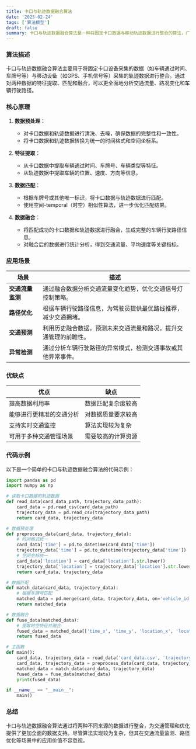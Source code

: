 ```yaml
---
title: 卡口与轨迹数据融合算法
date: '2025-02-24'
tags: ['算法模型']
draft: false
summary: 卡口与轨迹数据融合算法是一种将固定卡口数据与移动轨迹数据进行整合的算法，广泛应用于交通管理、物流优化等领域，通过数据融合提升交通流量分析的准确性和实时性。
---
```


### 算法描述

卡口与轨迹数据融合算法主要用于将固定卡口设备采集的数据（如车辆通过时间、车牌号等）与移动设备（如GPS、手机信号等）采集的轨迹数据进行整合。通过对两种数据的特征提取、匹配和融合，可以更全面地分析交通流量、路况变化和车辆行驶路径。

### 核心原理

1. **数据预处理**：

   - 对卡口数据和轨迹数据进行清洗、去噪，确保数据的完整性和一致性。
   - 将卡口数据和轨迹数据转换为统一的时间格式和空间坐标系。

2. **特征提取**：

   - 从卡口数据中提取车辆通过时间、车牌号、车辆类型等特征。
   - 从轨迹数据中提取车辆的位置、速度、方向等信息。

3. **数据匹配**：

   - 根据车牌号或其他唯一标识，将卡口数据与轨迹数据进行匹配。
   - 使用空间-temporal（时空）相似性算法，进一步优化匹配结果。

4. **数据融合**：
   - 将匹配成功的卡口数据和轨迹数据进行融合，生成完整的车辆行驶路径信息。
   - 对融合后的数据进行统计分析，得到交通流量、平均速度等关键指标。

### 应用场景

| **场景**         | **描述**                                                         |
| ---------------- | ---------------------------------------------------------------- |
| **交通流量监测** | 通过融合数据分析交通流量变化趋势，优化交通信号灯控制策略。       |
| **路径优化**     | 根据车辆行驶路径信息，为驾驶员提供最优路线推荐，减少交通拥堵。   |
| **交通预测**     | 利用历史融合数据，预测未来交通流量和路况，提升交通管理的前瞻性。 |
| **异常检测**     | 通过分析车辆行驶路径的异常模式，检测交通事故或其他异常事件。     |

### 优缺点

| **优点**                 | **缺点**           |
| ------------------------ | ------------------ |
| 提高数据利用率           | 数据匹配复杂度较高 |
| 能够进行更精准的交通分析 | 对数据质量要求较高 |
| 支持实时交通监控         | 算法实现较为复杂   |
| 可用于多种交通管理场景   | 需要较高的计算资源 |

### 代码示例

以下是一个简单的卡口与轨迹数据融合算法的代码示例：

```python
import pandas as pd
import numpy as np

# 读取卡口数据和轨迹数据
def read_data(card_data_path, trajectory_data_path):
    card_data = pd.read_csv(card_data_path)
    trajectory_data = pd.read_csv(trajectory_data_path)
    return card_data, trajectory_data

# 数据预处理
def preprocess_data(card_data, trajectory_data):
    # 时间格式统一
    card_data['time'] = pd.to_datetime(card_data['time'])
    trajectory_data['time'] = pd.to_datetime(trajectory_data['time'])
    # 空间坐标统一
    card_data['location'] = card_data['location'].str.lower()
    trajectory_data['location'] = trajectory_data['location'].str.lower()
    return card_data, trajectory_data

# 数据匹配
def match_data(card_data, trajectory_data):
    # 根据车牌号匹配
    matched_data = pd.merge(card_data, trajectory_data, on='vehicle_id', how='inner')
    return matched_data

# 数据融合
def fuse_data(matched_data):
    # 提取时空特征并融合
    fused_data = matched_data[['time_x', 'time_y', 'location_x', 'location_y']]
    return fused_data

# 主函数
def main():
    card_data, trajectory_data = read_data('card_data.csv', 'trajectory_data.csv')
    card_data, trajectory_data = preprocess_data(card_data, trajectory_data)
    matched_data = match_data(card_data, trajectory_data)
    fused_data = fuse_data(matched_data)
    print(fused_data)

if __name__ == "__main__":
    main()
```

### 总结

卡口与轨迹数据融合算法通过将两种不同来源的数据进行整合，为交通管理和优化提供了更加全面的数据支持。尽管算法实现较为复杂，但其在交通流量监测、路径优化等场景中的应用价值不容忽视。
